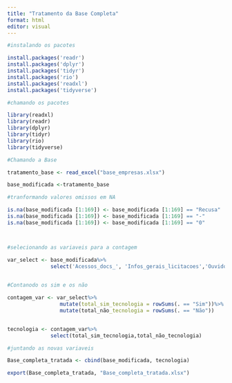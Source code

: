 ```yaml
---
title: "Tratamento da Base Completa"
format: html
editor: visual
---
```


```r

#instalando os pacotes 

install.packages('readr')
install.packages('dplyr')
install.packages('tidyr')
install.packages('rio')
install.packages('readxl')
install.packages('tidyverse')


```

```r
#chamando os pacotes 

library(readxl)
library(readr)
library(dplyr)
library(tidyr)
library(rio)
library(tidyverse)


```

```r

#Chamando a Base

tratamento_base <- read_excel("base_empresas.xlsx")

base_modificada <-tratamento_base

#tranformando valores omissos em NA

is.na(base_modificada [1:169]) <- base_modificada [1:169] == "Recusa"
is.na(base_modificada [1:169]) <- base_modificada [1:169] == "-"
is.na(base_modificada [1:169]) <- base_modificada [1:169] == "0"



#selecionando as variaveis para a contagem

var_select <- base_modificada%>%
              select('Acessos_docs_', 'Infos_gerais_licitacoes','Ouvidoria','Download_docs','Consulta_processos','Consulta_previa','Diario_oficial','Concurso_publico','Cadastro_fornecedores','Emissao_certidao_negativa_debito','Emissao_alvara','Emissao_NF','Matricula_escolar','Agendamento_consulta_saude','Emissao_guia_pagamento_tributos','Emissao_docs','Pesquisa_satisfacao','Envio_SMS','Recibo_SMS','APPs_prefeitura','APPs_outros_orgaos','Website_mobile','Emissao_boletos_mobile','Nao_disponibilizou','Bilhete_eletronico_transporte','Onibus_GPS','Centro_controle_operacoes','Iluminacao_inteligente','Semaforos_inteligentes','Sensores_monitoria_area_risco')
     

#Contanodo os sim e os não

contagem_var <- var_select%>%
                 mutate(total_sim_tecnologia = rowSums(. == "Sim"))%>%
                 mutate(total_não_tecnologia = rowSums(. == "Não"))


tecnologia <- contagem_var%>%
              select(total_sim_tecnologia,total_não_tecnologia)


```

```r

#juntando as novas variaveis 

Base_completa_tratada <- cbind(base_modificada, tecnologia)

export(Base_completa_tratada, "Base_completa_tratada.xlsx")

```








